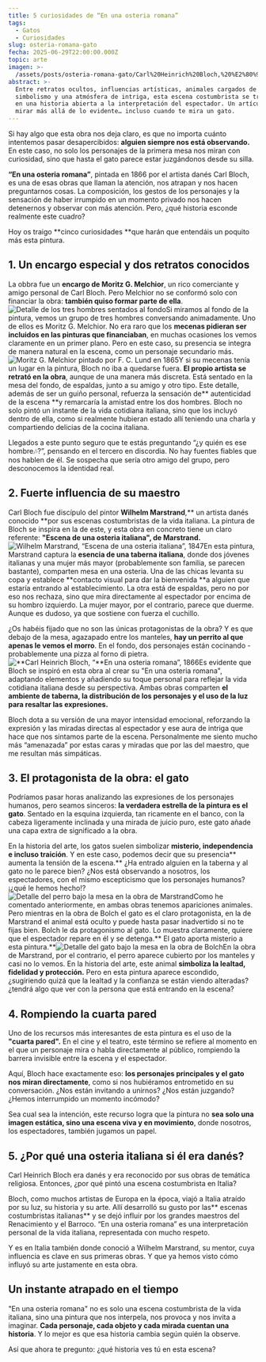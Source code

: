 ```yaml
---
title: 5 curiosidades de “En una osteria romana”
tags:
  - Gatos
  - Curiosidades
slug: osteria-romana-gato
fecha: 2025-06-29T22:00:00.000Z
topic: arte
imagen: >-
  /assets/posts/osteria-romana-gato/Carl%20Heinrich%20Bloch,%20%E2%80%9CEn%20una%20osteria%20romana%E2%80%9D,%201866.webp
abstract: >-
  Entre retratos ocultos, influencias artísticas, animales cargados de
  simbolismo y una atmósfera de intriga, esta escena costumbrista se transforma
  en una historia abierta a la interpretación del espectador. Un artículo para
  mirar más allá de lo evidente… incluso cuando te mira un gato.
---
```


Si hay algo que esta obra nos deja claro, es que no importa cuánto intentemos pasar desapercibidos: **alguien siempre nos está observando.** En este caso, no solo los personajes de la primera mesa nos miran con curiosidad, sino que hasta el gato parece estar juzgándonos desde su silla.

**“En una osteria romana”**, pintada en 1866 por el artista danés Carl Bloch, es una de esas obras que llaman la atención, nos atrapan y nos hacen preguntarnos cosas. La composición, los gestos de los personajes y la sensación de haber irrumpido en un momento privado nos hacen detenernos y observar con más atención. Pero, ¿qué historia esconde realmente este cuadro?

Hoy os traigo **cinco curiosidades **que harán que entendáis un poquito más esta pintura.

## 1. Un encargo especial y dos retratos conocidos

La obbra fue un **encargo de Moritz G. Melchior**, un rico comerciante y amigo personal de Carl Bloch. Pero Melchior no se conformó solo con financiar la obra: **también quiso formar parte de ella**.![Detalle de los tres hombres sentados al fondo](/assets/posts/osteria-romana-gato/Detalle%20de%20los%20tres%20hombres%20sentados%20al%20fondo.webp "Detalle de los tres hombres sentados al fondo")Si miramos al fondo de la pintura, vemos un grupo de tres hombres conversando animadamente. Uno de ellos es Moritz G. Melchior. No era raro que los **mecenas pidieran ser incluidos en las pinturas que financiaban**, en muchas ocasiones los vemos claramente en un primer plano. Pero en este caso, su presencia se integra de manera natural en la escena, como un personaje secundario más.![Moritz G. Melchior pintado por F. C. Lund en 1865](/assets/posts/osteria-romana-gato/Moritz%20G.%20Melchior%20pintado%20por%C2%A0F.%20C.%20Lund%C2%A0en%201865.webp "Moritz G. Melchior pintado por F. C. Lund en 1865")Y si su mecenas tenía un lugar en la pintura, Bloch no iba a quedarse fuera. **El propio artista se retrató en la obra**, aunque de una manera más discreta. Está sentado en la mesa del fondo, de espaldas, junto a su amigo y otro tipo. Este detalle, además de ser un guiño personal, refuerza la sensación de** autenticidad de la escena **y remarcaría la amistad entre los dos hombres. Bloch no solo pintó un instante de la vida cotidiana italiana, sino que los incluyó dentro de ella, como si realmente hubieran estado allí teniendo una charla y compartiendo delicias de la cocina italiana.

Llegados a este punto seguro que te estás preguntando “¿y quién es ese hombre🎶?”, pensando en el tercero en discordia. No hay fuentes fiables que nos hablen de él. Se sospecha que sería otro amigo del grupo, pero desconocemos la identidad real.

## 2. Fuerte influencia de su maestro

Carl Bloch fue discípulo del pintor **Wilhelm Marstrand**,** un artista danés conocido **por sus escenas costumbristas de la vida italiana. La pintura de Bloch se inspira en la de este, y esta obra en concreto tiene un claro referente: **"Escena de una osteria italiana", de Marstrand.**![Wilhelm Marstrand, “Escena de una osteria italiana”, 1847](/assets/posts/osteria-romana-gato/Wilhelm%20Marstrand,%20%E2%80%9CEscena%20de%20una%20osteria%20italiana%E2%80%9D,%201847.webp "Wilhelm Marstrand, “Escena de una osteria italiana”, 1847")En esta pintura, Marstrand captura la **esencia de una taberna italiana**, donde dos jóvenes italianas y una mujer más mayor (probablemente son familia, se parecen bastante), comparten mesa en una osteria. Una de las chicas levanta su copa y establece **contacto visual para dar la bienvenida **a alguien que estaría entrando al establecimiento. La otra está de espaldas, pero no por eso nos rechaza, sino que mira directamente al espectador por encima de su hombro izquierdo. La mujer mayor, por el contrario, parece que duerme. Aunque es dudoso, ya que sostiene con fuerza el cuchillo.

¿Os habéis fijado que no son las únicas protagonistas de la obra? Y es que debajo de la mesa, agazapado entre los manteles, **hay un perrito al que apenas le vemos el morro**. En el fondo, dos personajes están cocinando -probablemente una pizza al forno di pietra.![\*\*Carl Heinrich Bloch, “\*\*En una osteria romana”, 1866](/assets/posts/osteria-romana-gato/Carl%20Heinrich%20Bloch,%20%E2%80%9CEn%20una%20osteria%20romana%E2%80%9D,%201866.webp "**Carl Heinrich Bloch, “**En una osteria romana”, 1866")Es evidente que Bloch se inspiró en esta obra al crear su "En una osteria romana", adaptando elementos y añadiendo su toque personal para reflejar la vida cotidiana italiana desde su perspectiva. Ambas obras comparten **el ambiente de taberna, la distribución de los personajes y el uso de la luz para resaltar las expresiones.**

Bloch dota a su versión de una mayor intensidad emocional, reforzando la expresión y las miradas directas al espectador y ese aura de intriga que hace que nos sintamos parte de la escena. Personalmente me siento mucho más “amenazada” por estas caras y miradas que por las del maestro, que me resultan más simpáticas.

## 3. El protagonista de la obra: el gato

Podríamos pasar horas analizando las expresiones de los personajes humanos, pero seamos sinceros: **la verdadera estrella de la pintura es el gato**. Sentado en la esquina izquierda, tan ricamente en el banco, con la cabeza ligeramente inclinada y una mirada de juicio puro, este gato añade una capa extra de significado a la obra.

En la historia del arte, los gatos suelen simbolizar **misterio, independencia e incluso traición**. Y en este caso, podemos decir que su presencia** aumenta la tensión de la escena.** ¿Ha entrado alguien en la taberna y al gato no le parece bien? ¿Nos está observando a nosotros, los espectadores, con el mismo escepticismo que los personajes humanos? ¡¿qué le hemos hecho!?![Detalle del perro bajo la mesa en la obra de Marstrand](/assets/posts/osteria-romana-gato/Detalle%20del%20perro%20bajo%20la%20mesa%20en%20la%20obra%20de%20Marstrand.webp "Detalle del perro bajo la mesa en la obra de Marstrand")Como he comentado anteriormente, en ambas obras tenemos apariciones animales. Pero mientras en la obra de Bolch el gato es el claro protagonista, en la de Marstrand el animal está oculto y puede hasta pasar inadvertido si no te fijas bien. Bolch le da protagonismo al gato. Lo muestra claramente, quiere que el espectador repare en él y se detenga.** El gato aporta misterio a esta pintura.**![Detalle del gato bajo la mesa en la obra de Bolch](/assets/posts/osteria-romana-gato/Detalle%20del%20gato%20bajo%20la%20mesa%20en%20la%20obra%20de%20Bolch.webp "Detalle del gato bajo la mesa en la obra de Bolch")En la obra de Marstrand, por el contrario, el perro aparece cubierto por los manteles y casi no lo vemos. En la historia del arte, este animal **simboliza la lealtad, fidelidad y protección.** Pero en esta pintura aparece escondido, ¿sugiriendo quizá que la lealtad y la confianza se están viendo alteradas? ¿tendrá algo que ver con la persona que está entrando en la escena?

## 4. Rompiendo la cuarta pared

Uno de los recursos más interesantes de esta pintura es el uso de la **"cuarta pared".** En el cine y el teatro, este término se refiere al momento en el que un personaje mira o habla directamente al público, rompiendo la barrera invisible entre la escena y el espectador.

Aquí, Bloch hace exactamente eso: **los personajes principales y el gato nos miran directamente**, como si nos hubiéramos entrometido en su conversación. ¿Nos están invitando a unirnos? ¿Nos están juzgando? ¿Hemos interrumpido un momento incómodo?

Sea cual sea la intención, este recurso logra que la pintura no **sea solo una imagen estática, sino una escena viva y en movimiento**, donde nosotros, los espectadores, también jugamos un papel.

## 5. ¿Por qué una osteria italiana si él era danés?

Carl Heinrich Bloch era danés y era reconocido por sus obras de temática religiosa. Entonces, ¿por qué pintó una escena costumbrista en Italia?

Bloch, como muchos artistas de Europa en la época, viajó a Italia atraído por su luz, su historia y su arte. Allí desarrolló su gusto por las** escenas costumbristas italianas** y se dejó influir por los grandes maestros del Renacimiento y el Barroco. “En una osteria romana” es una interpretación personal de la vida italiana, representada con mucho respeto.

Y es en Italia también donde conoció a Wilhelm Marstrand, su mentor, cuya influencia es clave en sus primeras obras. Y que ya hemos visto cómo influyó su arte justamente en esta obra.

## Un instante atrapado en el tiempo

"En una osteria romana" no es solo una escena costumbrista de la vida italiana, sino una pintura que nos interpela, nos provoca y nos invita a imaginar. **Cada personaje, cada objeto y cada mirada cuentan una historia**. Y lo mejor es que esa historia cambia según quién la observe.

Así que ahora te pregunto: ¿qué historia ves tú en esta escena?

